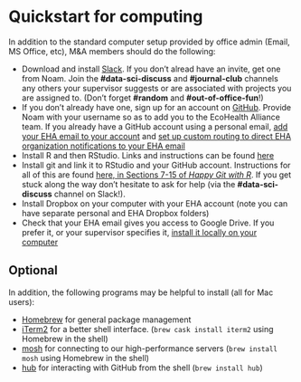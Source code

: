 # Quickstart for computing

In addition to the standard computer setup provided by office admin (Email, MS
Office, etc), M&A members should do the following:

-   Download and install [Slack](https://slack.com/downloads/osx). If you don't
    alread have an invite, get one from Noam. Join the **\#data-sci-discuss**
    and **\#journal-club** channels any others your
    supervisor suggests or are associated with projects you are assigned to.
    (Don't forget **\#random** and **\#out-of-office-fun**!)
-   If you don't already have one, sign up for an account on
    [GitHub](https://github.com/). Provide Noam with your username so as to add
    you to the EcoHealth Alliance team. If you already have a GitHub account
    using a personal email, [add your EHA email to your
    account](https://github.com/settings/emails) and [set up custom routing to
    direct EHA organization notifications to your EHA
    email](https://github.com/settings/notifications)
-   Install R and then RStudio. Links and instructions can be found
    [here](http://stat545.com/block000_r-rstudio-install.html)
-   Install git and link it to RStudio and your GitHub account. Instructions for
    all of this are found [here, in Sections 7-15 of *Happy Git with
    R*](http://happygitwithr.com/install-git.html). If you get stuck along the
    way don't hesitate to ask for help (via the **\#data-sci-discuss** channel on
    Slack!).
-   Install Dropbox on your computer with your EHA account (note you can have
    separate personal and EHA Dropbox folders)
-   Check that your EHA email gives you access to Google Drive. If you prefer
    it, or your supervisor specifies it, [install it locally on your
    computer](https://tools.google.com/dlpage/drive)

## Optional

In addition, the following programs may be helpful to install (all for Mac
users):

-   [Homebrew](https://brew.sh/) for general package management
-   [iTerm2](https://www.iterm2.com/) for a better shell interface.
    (`brew cask install iterm2` using Homebrew in the shell)
-   [mosh](https://mosh.org/) for connecting to our high-performance servers
    (`brew install mosh` using Homebrew in the shell)
-   [hub](https://hub.github.com/) for interacting with GitHub from the shell (`brew install hub`)
